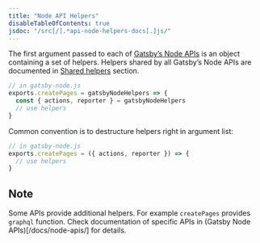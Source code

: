 ```yaml
---
title: "Node API Helpers"
disableTableOfContents: true
jsdoc: "/src[/].*api-node-helpers-docs[.]js/"
---
```


The first argument passed to each of [Gatsby’s Node APIs](/docs/node-apis/) is an object containing a set of helpers. Helpers shared by all Gatsby’s Node APIs are documented in [Shared helpers](#shared-helpers) section.

```javascript
// in gatsby-node.js
exports.createPages = gatsbyNodeHelpers => {
  const { actions, reporter } = gatsbyNodeHelpers
  // use helpers
}
```

Common convention is to destructure helpers right in argument list:

```javascript
// in gatsby-node.js
exports.createPages = ({ actions, reporter }) => {
  // use helpers
}
```

## Note

Some APIs provide additional helpers. For example `createPages` provides `graphql` function. Check documentation of specific APIs in (Gatsby Node APIs)[/docs/node-apis/] for details.
